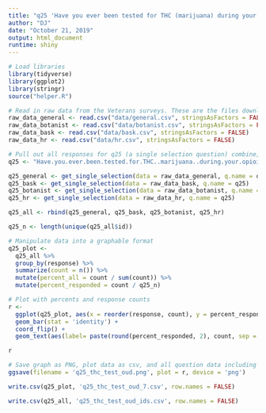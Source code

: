```yaml
---
title: "q25 'Have you ever been tested for THC (marijuana) during your opioid recovery treatment?' (National Veterans)"
author: "DJ"
date: "October 21, 2019"
output: html_document
runtime: shiny
---
```


```r
# Load libraries
library(tidyverse)
library(ggplot2)
library(stringr)
source("helper.R")
```

```r
# Read in raw data from the Veterans surveys. These are the files downloaded from survey monkey saved as a .csv
raw_data_general <- read.csv("data/general.csv", stringsAsFactors = FALSE)
raw_data_botanist <- read.csv("data/botanist.csv", stringsAsFactors = FALSE)
raw_data_bask <- read.csv("data/bask.csv", stringsAsFactors = FALSE)
raw_data_hr <- read.csv("data/hr.csv", stringsAsFactors = FALSE)
```

```r
# Pull out all responses for q25 (a single selection question) combine, then determine 'question n'
q25 <- "Have.you.ever.been.tested.for.THC..marijuana..during.your.opioid.recovery.treatment."

q25_general <- get_single_selection(data = raw_data_general, q.name = q25)
q25_bask <- get_single_selection(data = raw_data_bask, q.name = q25)
q25_botanist <- get_single_selection(data = raw_data_botanist, q.name = q25)
q25_hr <- get_single_selection(data = raw_data_hr, q.name = q25)

q25_all <- rbind(q25_general, q25_bask, q25_botanist, q25_hr)

q25_n <- length(unique(q25_all$id))
```

```r
# Manipulate data into a graphable format
q25_plot <- 
  q25_all %>%
  group_by(response) %>%
  summarize(count = n()) %>%
  mutate(percent_all = count / sum(count)) %>%
  mutate(percent_responded = count / q25_n)
```

```r
# Plot with percents and response counts
r <- 
  ggplot(q25_plot, aes(x = reorder(response, count), y = percent_responded)) +
  geom_bar(stat = 'identity') +
  coord_flip() +
  geom_text(aes(label= paste(round(percent_responded, 2), count, sep = "***")))

r
```

```r
# Save graph as PNG, plot data as csv, and all question data including response IDs as csv (save question n and N at end of plot file as "_x.x")
ggsave(filename = 'q25_thc_test_oud.png', plot = r, device = 'png')

write.csv(q25_plot, 'q25_thc_test_oud_7.csv', row.names = FALSE)

write.csv(q25_all, 'q25_thc_test_oud_ids.csv', row.names = FALSE)
```
